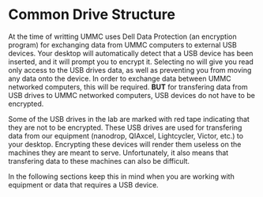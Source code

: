 # Common Drive Structure

  At the time of writting UMMC uses Dell Data Protection (an encryption program) for exchanging data from UMMC computers to external USB devices.  Your desktop will automatically detect that a USB device has been inserted, and it will prompt you to encrypt it.  Selecting no will give you read only access to the USB drives data, as well as preventing you from moving any data onto the device.  In order to exchange data between UMMC networked computers, this will be required.  **BUT** for transfering data from USB drives to UMMC networked computers, USB devices do not have to be encrypted.  
  
  Some of the USB drives in the lab are marked with red tape indicating that they are not to be encrypted.  These USB drives are used for transfering data from our equipment (nanodrop, QIAxcel, Lightcycler, Victor, etc.) to your desktop.  Encrypting these devices will render them useless on the machines they are meant to serve.  Unfortunately, it also means that transfering data to these machines can also be difficult.
  
  In the following sections keep this in mind when you are working with equipment or data that requires a USB device.